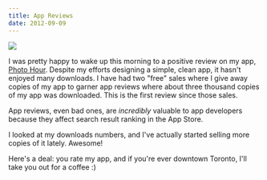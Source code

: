 ```yaml
---
title: App Reviews
date: 2012-09-09
---
```



 ![](AD674B13436F42919A69EC2BB287DC09.png)

I was pretty happy to wake up this morning to a positive review on my app, [Photo Hour](http://itunes.apple.com/us/app/photo-hour/id524263013). Despite my efforts designing a simple, clean app, it hasn't enjoyed many downloads. I have had two "free" sales where I give away copies of my app to garner app reviews where about three thousand copies of my app was downloaded. This is the first review since those sales.

App reviews, even bad ones, are _incredibly_ valuable to app developers because they affect search result ranking in the App Store.

I looked at my downloads numbers, and I've actually started selling more copies of it lately. Awesome!

Here's a deal: you rate my app, and if you're ever downtown Toronto, I'll take you out for a coffee :)


  